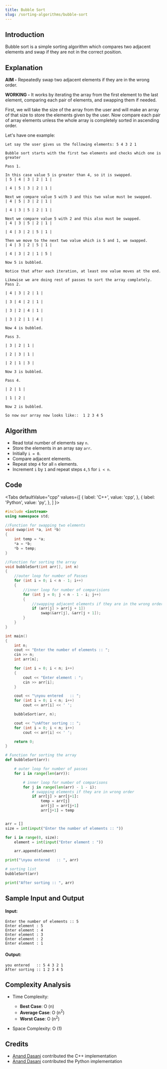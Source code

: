 ```yaml
---
title: Bubble Sort
slug: /sorting-algorithms/bubble-sort
---
```


## Introduction

Bubble sort is a simple sorting algorithm which compares two adjacent elements and swap if they are not in the correct position.

## Explanation

**AIM -** Repeatedly swap two adjacent elements if they are in the wrong order.

**WORKING -** It works by iterating the array from the first element to the last element, comparing each pair of elements, and swapping them if needed.

First, we will take the size of the array from the user and will make an array of that size to store the elements given by the user. Now compare each pair of array elements unless the whole array is completely sorted in ascending order.

Let's have one example:

```
Let say the user gives us the following elements: 5 4 3 2 1

Bubble sort starts with the first two elements and checks which one is greater

Pass 1.

In this case value 5 is greater than 4, so it is swapped.
| 5 | 4 | 3 | 2 | 1 |

| 4 | 5 | 3 | 2 | 1 |

Next we compare value 5 with 3 and this two value must be swapped.
| 4 | 5 | 3 | 2 | 1 |

| 4 | 3 | 5 | 2 | 1 |

Next we compare value 5 with 2 and this also must be swapped.
| 4 | 3 | 5 | 2 | 1 |

| 4 | 3 | 2 | 5 | 1 |

Then we move to the next two value which is 5 and 1, we swapped.
| 4 | 3 | 2 | 5 | 1 |

| 4 | 3 | 2 | 1 | 5 |

Now 5 is bubbled.

Notice that after each iteration, at least one value moves at the end.

Likewise we are doing rest of passes to sort the array completely.
Pass 2.

| 4 | 3 | 2 | 1 |

| 3 | 4 | 2 | 1 |

| 3 | 2 | 4 | 1 |

| 3 | 2 | 1 | 4 |

Now 4 is bubbled.

Pass 3.

| 3 | 2 | 1 |

| 2 | 3 | 1 |

| 2 | 1 | 3 |

Now 3 is bubbled.

Pass 4.

| 2 | 1 |

| 1 | 2 |

Now 2 is bubbled.

So now our array now looks like::  1 2 3 4 5
```

## Algorithm

- Read total number of elements say `n`.
- Store the elements in an array say `arr`.
- Initially `i = 0`.
- Compare adjacent elements.
- Repeat step `4` for all `n` elements.
- Increment `i` by `1` and repeat steps `4,5` for `i < n`.

## Code


<Tabs
  defaultValue="cpp"
  values={[
    { label: 'C++', value: 'cpp', },
    { label: 'Python', value: 'py', },
  ]
}>
<TabItem value="cpp">

```cpp
#include <iostream>
using namespace std;

//Function for swapping two elements
void swap(int *a, int *b)
{
    int temp = *a;
    *a = *b;
    *b = temp;
}

//Function for sorting the array
void bubbleSort(int arr[], int n)
{
    //outer loop for number of Passes
    for (int i = 0; i < n - 1; i++)
    {
        //inner loop for number of comparisions
        for (int j = 0; j < n - 1 - i; j++)
        {
            //swapping adjacent elements if they are in the wrong order
            if (arr[j] > arr[j + 1])
                swap(&arr[j], &arr[j + 1]);
        }
    }
}

int main()
{
    int n;
    cout << "Enter the number of elements :: ";
    cin >> n;
    int arr[n];

    for (int i = 0; i < n; i++)
    {
        cout << "Enter element : ";
        cin >> arr[i];
    }

    cout << "\nyou entered   :: ";
    for (int i = 0; i < n; i++)
        cout << arr[i] << ' ';

    bubbleSort(arr, n);

    cout << "\nAfter sorting :: ";
    for (int i = 0; i < n; i++)
        cout << arr[i] << ' ';

    return 0;
}
```

</TabItem>
<TabItem value="py">

```py
# Function for sorting the array
def bubbleSort(arr):

    # outer loop for number of passes
    for i in range(len(arr)):

        # inner loop for number of comparisons
        for j in range(len(arr) - 1 - i):
            # swapping elements if they are in wrong order
            if arr[j] > arr[j+1]:
                temp = arr[j]
                arr[j] = arr[j+1]
                arr[j+1] = temp


arr = []
size = int(input("Enter the number of elements :: "))

for i in range(0, size):
    element = int(input("Enter element : "))

    arr.append(element)

print("\nyou entered   :: ", arr)

# sorting list
bubbleSort(arr)

print("After sorting :: ", arr)
```

</TabItem>
</Tabs>

## Sample Input and Output

#### Input:

```
Enter the number of elements :: 5
Enter element : 5
Enter element : 4
Enter element : 3
Enter element : 2
Enter element : 1
```

#### Output:

```
you entered   :: 5 4 3 2 1
After sorting :: 1 2 3 4 5
```

## Complexity Analysis

- Time Complexity:

  - **Best Case**: O (n)
  - **Average Case**: O (n<sup>2</sup>)
  - **Worst Case**: O (n<sup>2</sup>)

- Space Complexity: O (1)

## Credits

- [Anand Dasani](https://github.com/ananddasani) contributed the C++ implementation
- [Anand Dasani](https://github.com/ananddasani) contributed the Python implementation
